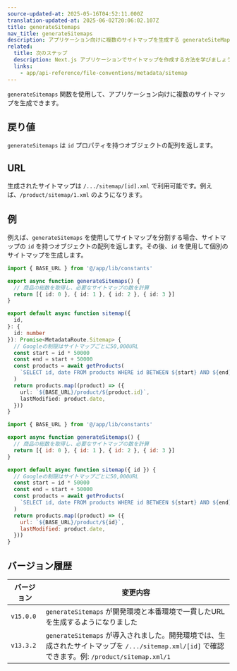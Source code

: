 ```yaml
---
source-updated-at: 2025-05-16T04:52:11.000Z
translation-updated-at: 2025-06-02T20:06:02.107Z
title: generateSitemaps
nav_title: generateSitemaps
description: アプリケーション向けに複数のサイトマップを生成する generateSiteMaps 関数の使用方法について学びましょう。
related:
  title: 次のステップ
  description: Next.js アプリケーションでサイトマップを作成する方法を学びましょう。
  links:
    - app/api-reference/file-conventions/metadata/sitemap
---
```


`generateSitemaps` 関数を使用して、アプリケーション向けに複数のサイトマップを生成できます。

## 戻り値

`generateSitemaps` は `id` プロパティを持つオブジェクトの配列を返します。

## URL

生成されたサイトマップは `/.../sitemap/[id].xml` で利用可能です。例えば、`/product/sitemap/1.xml` のようになります。

## 例

例えば、`generateSitemaps` を使用してサイトマップを分割する場合、サイトマップの `id` を持つオブジェクトの配列を返します。その後、`id` を使用して個別のサイトマップを生成します。

```ts filename="app/product/sitemap.ts" switcher
import { BASE_URL } from '@/app/lib/constants'

export async function generateSitemaps() {
  // 商品の総数を取得し、必要なサイトマップの数を計算
  return [{ id: 0 }, { id: 1 }, { id: 2 }, { id: 3 }]
}

export default async function sitemap({
  id,
}: {
  id: number
}): Promise<MetadataRoute.Sitemap> {
  // Googleの制限はサイトマップごとに50,000URL
  const start = id * 50000
  const end = start + 50000
  const products = await getProducts(
    `SELECT id, date FROM products WHERE id BETWEEN ${start} AND ${end}`
  )
  return products.map((product) => ({
    url: `${BASE_URL}/product/${product.id}`,
    lastModified: product.date,
  }))
}
```

```js filename="app/product/sitemap.js" switcher
import { BASE_URL } from '@/app/lib/constants'

export async function generateSitemaps() {
  // 商品の総数を取得し、必要なサイトマップの数を計算
  return [{ id: 0 }, { id: 1 }, { id: 2 }, { id: 3 }]
}

export default async function sitemap({ id }) {
  // Googleの制限はサイトマップごとに50,000URL
  const start = id * 50000
  const end = start + 50000
  const products = await getProducts(
    `SELECT id, date FROM products WHERE id BETWEEN ${start} AND ${end}`
  )
  return products.map((product) => ({
    url: `${BASE_URL}/product/${id}`,
    lastModified: product.date,
  }))
}
```

## バージョン履歴

| バージョン   | 変更内容                                                                                                                                              |
| --------- | ---------------------------------------------------------------------------------------------------------------------------------------------------- |
| `v15.0.0` | `generateSitemaps` が開発環境と本番環境で一貫したURLを生成するようになりました                                                                  |
| `v13.3.2` | `generateSitemaps` が導入されました。開発環境では、生成されたサイトマップを `/.../sitemap.xml/[id]` で確認できます。例: `/product/sitemap.xml/1` |